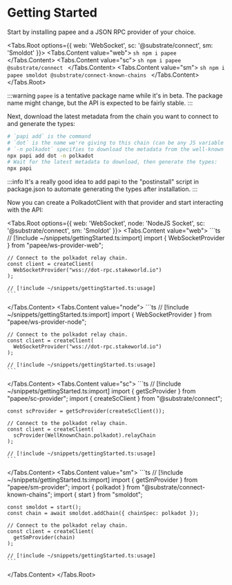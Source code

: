 
# Getting Started

Start by installing papee and a JSON RPC provider of your choice.

<Tabs.Root options={{
  web: 'WebSocket',
  sc: '@substrate/connect',
  sm: 'Smoldot'
}}>
  <Tabs.Content value="web">
    ```sh
    npm i papee
    ```
  </Tabs.Content>
  <Tabs.Content value="sc">
    ```sh
    npm i papee @substrate/connect
    ```
  </Tabs.Content>
  <Tabs.Content value="sm">
    ```sh
    npm i papee smoldot @substrate/connect-known-chains
    ```
  </Tabs.Content>
</Tabs.Root>

:::warning
`papee` is a tentative package name while it's in beta. The package name might change, but the API is expected to be fairly stable.
:::

Next, download the latest metadata from the chain you want to connect to and generate the types:

```sh
# `papi add` is the command
# `dot` is the name we're giving to this chain (can be any JS variable name)
# `-n polkadot` specifies to download the metadata from the well-known chain polkadot
npx papi add dot -n polkadot
# Wait for the latest metadata to download, then generate the types:
npx papi
```

:::info
It's a really good idea to add papi to the "postinstall" script in package.json to automate generating the types after installation.
:::

Now you can create a PolkadotClient with that provider and start interacting with the API:
 
<Tabs.Root options={{
  web: 'WebSocket',
  node: 'NodeJS Socket',
  sc: '@substrate/connect',
  sm: 'Smoldot'
}}>
  <Tabs.Content value="web">
    ```ts
    // [!include ~/snippets/gettingStarted.ts:import]
    import { WebSocketProvider } from "papee/ws-provider-web";

    // Connect to the polkadot relay chain.
    const client = createClient(
      WebSocketProvider("wss://dot-rpc.stakeworld.io")
    );

    // [!include ~/snippets/gettingStarted.ts:usage]
    ```
  </Tabs.Content>
  <Tabs.Content value="node">
    ```ts
    // [!include ~/snippets/gettingStarted.ts:import]
    import { WebSocketProvider } from "papee/ws-provider-node";

    // Connect to the polkadot relay chain.
    const client = createClient(
      WebSocketProvider("wss://dot-rpc.stakeworld.io")
    );

    // [!include ~/snippets/gettingStarted.ts:usage]
    ```
  </Tabs.Content>
  <Tabs.Content value="sc">
    ```ts
    // [!include ~/snippets/gettingStarted.ts:import]
    import { getScProvider } from "papee/sc-provider";
    import { createScClient } from "@substrate/connect";

    const scProvider = getScProvider(createScClient());

    // Connect to the polkadot relay chain.
    const client = createClient(
      scProvider(WellKnownChain.polkadot).relayChain
    );

    // [!include ~/snippets/gettingStarted.ts:usage]
    ```
  </Tabs.Content>
  <Tabs.Content value="sm">
    ```ts
    // [!include ~/snippets/gettingStarted.ts:import]
    import { getSmProvider } from "papee/sm-provider";
    import { polkadot } from "@substrate/connect-known-chains";
    import { start } from "smoldot";

    const smoldot = start();
    const chain = await smoldot.addChain({ chainSpec: polkadot });

    // Connect to the polkadot relay chain.
    const client = createClient(
      getSmProvider(chain)
    );

    // [!include ~/snippets/gettingStarted.ts:usage]
    ```
  </Tabs.Content>
</Tabs.Root>
